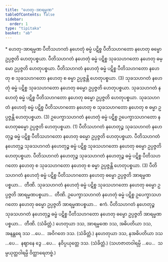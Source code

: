 ```yaml
---
title: "ဟေတု-အာရမ္မဏ"
tableOfContents: false
sidebar:
  order: 1
type: "tipitaka"
basket: "ab"
---
```



<DynamicBreadcrumb />

<Paragraph type="center">
* ဟေတု-အာရမ္မဏ
</Paragraph>

<Division number="107">

<Paragraph number="365">
ပီတိသဟဂတံ နဟေတုံ ဓမ္မံ ပဋိစ္စ ပီတိသဟဂတော နဟေတု ဓမ္မော ဥပ္ပဇ္ဇတိ ဟေတုပစ္စယာ. ပီတိသဟဂတံ နဟေတုံ ဓမ္မံ ပဋိစ္စ သုခသဟဂတော နဟေတု ဓမ္မော ဥပ္ပဇ္ဇတိ ဟေတုပစ္စယာ. ပီတိသဟဂတံ နဟေတုံ ဓမ္မံ ပဋိစ္စ ပီတိသဟဂတော နဟေတု စ သုခသဟဂတော နဟေတု စ ဓမ္မာ ဥပ္ပဇ္ဇန္တိ ဟေတုပစ္စယာ. (3)
</Paragraph>

<Paragraph number="366">
သုခသဟဂတံ နဟေတုံ ဓမ္မံ ပဋိစ္စ သုခသဟဂတော နဟေတု ဓမ္မော ဥပ္ပဇ္ဇတိ ဟေတုပစ္စယာ. သုခသဟဂတံ နဟေတုံ ဓမ္မံ ပဋိစ္စ ပီတိသဟဂတော နဟေတု ဓမ္မော ဥပ္ပဇ္ဇတိ ဟေတုပစ္စယာ. သုခသဟဂတံ နဟေတုံ ဓမ္မံ ပဋိစ္စ ပီတိသဟဂတော နဟေတု စ သုခသဟဂတော နဟေတု စ ဓမ္မာ ဥပ္ပဇ္ဇန္တိ ဟေတုပစ္စယာ. (3)
</Paragraph>

<Paragraph number="367">
ဥပေက္ခာသဟဂတံ နဟေတုံ ဓမ္မံ ပဋိစ္စ ဥပေက္ခာသဟဂတော နဟေတုဓမ္မော ဥပ္ပဇ္ဇတိ ဟေတုပစ္စယာ. (1)
</Paragraph>

<Paragraph number="368">
ပီတိသဟဂတံ နဟေတုဉ္စ သုခသဟဂတံ နဟေတုဉ္စ ဓမ္မံ ပဋိစ္စ ပီတိသဟဂတော နဟေတု ဓမ္မော ဥပ္ပဇ္ဇတိ ဟေတုပစ္စယာ. ပီတိသဟဂတံ နဟေတုဉ္စ သုခသဟဂတံ နဟေတုဉ္စ ဓမ္မံ ပဋိစ္စ သုခသဟဂတော နဟေတု ဓမ္မော ဥပ္ပဇ္ဇတိ ဟေတုပစ္စယာ. ပီတိသဟဂတံ နဟေတုဉ္စ သုခသဟဂတံ နဟေတုဉ္စ ဓမ္မံ ပဋိစ္စ ပီတိသဟဂတော နဟေတု စ သုခသဟဂတော နဟေတု စ ဓမ္မာ ဥပ္ပဇ္ဇန္တိ ဟေတုပစ္စယာ. (3)
</Paragraph>

</Division>
<Division number="108">

<Paragraph number="369">
ပီတိသဟဂတံ နဟေတုံ ဓမ္မံ ပဋိစ္စ ပီတိသဟဂတော နဟေတု ဓမ္မော ဥပ္ပဇ္ဇတိ အာရမ္မဏပစ္စယာ…  တီဏိ.
</Paragraph>

<Paragraph number="370">
သုခသဟဂတံ နဟေတုံ ဓမ္မံ ပဋိစ္စ သုခသဟဂတော နဟေတု ဓမ္မော ဥပ္ပဇ္ဇတိ အာရမ္မဏပစ္စယာ…  တီဏိ.
</Paragraph>

<Paragraph number="371">
ဥပေက္ခာသဟဂတံ နဟေတုံ ဓမ္မံ ပဋိစ္စ ဥပေက္ခာသဟဂတော နဟေတု ဓမ္မော ဥပ္ပဇ္ဇတိ အာရမ္မဏပစ္စယာ…  ဧကံ.
</Paragraph>

<Paragraph number="372">
ပီတိသဟဂတံ နဟေတုဉ္စ သုခသဟဂတံ နဟေတုဉ္စ ဓမ္မံ ပဋိစ္စ ပီတိသဟဂတော နဟေတု ဓမ္မော ဥပ္ပဇ္ဇတိ အာရမ္မဏပစ္စယာ…  တီဏိ. (သံခိတ္တံ.)
</Paragraph>

</Division>
<Division number="109">

<Paragraph number="373">
ဟေတုယာ ဒသ, အာရမ္မဏေ ဒသ, အဓိပတိယာ ဒသ, အနန္တရေ ဒသ …ပေ…  အဝိဂတေ ဒသ. (သံခိတ္တံ.)
</Paragraph>

<Paragraph number="374">
နဟေတုယာ ဒသ, နအဓိပတိယာ ဒသ …ပေ…  နဈာနေ ဒွေ …ပေ…  နဝိပ္ပယုတ္တေ ဒသ. (သံခိတ္တံ.)
</Paragraph>

<Paragraph number="375">
(သဟဇာတဝါရမ္ပိ …ပေ…  သမ္ပယုတ္တဝါရမ္ပိ ဝိတ္ထာရေတဗ္ဗံ.)
</Paragraph>
</Division>
